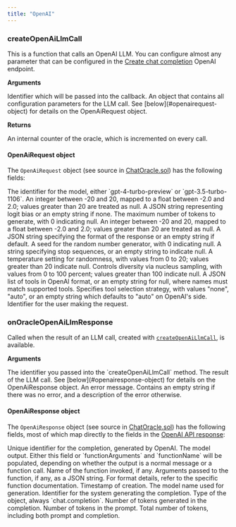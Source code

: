 ```yaml
---
title: "OpenAI"
---
```




### createOpenAiLlmCall

This is a function that calls an OpenAI LLM. You can configure almost any parameter that can be configured in the [Create chat completion](https://platform.openai.com/docs/api-reference/chat/create) OpenAI endpoint.

**Arguments**

<ParamField path="promptCallbackId" type="uint">
  Identifier which will be passed into the callback.
</ParamField>

<ParamField path="config" type="OpenAiRequest">
  An object that contains all configuration parameters for the LLM call. See [below](#openairequest-object) for details on the OpenAiRequest object.
</ParamField>

**Returns**

<ResponseField name="counter" type="uint">
  An internal counter of the oracle, which is incremented on every call.
</ResponseField>


#### OpenAiRequest object

The `OpenAiRequest` object (see source in [ChatOracle.sol](https://github.com/galadriel-ai/contracts/blob/main/contracts/contracts/ChatOracle.sol)) has the following fields:

<ParamField path="model" type="string">
  The identifier for the model, either `gpt-4-turbo-preview` or `gpt-3.5-turbo-1106`.
</ParamField>

<ParamField path="frequencyPenalty" type="int8">
  An integer between -20 and 20, mapped to a float between -2.0 and 2.0; values greater than 20 are treated as null.
</ParamField>

<ParamField path="logitBias" type="string">
  A JSON string representing logit bias or an empty string if none.
</ParamField>

<ParamField path="maxTokens" type="uint32">
  The maximum number of tokens to generate, with 0 indicating null.
</ParamField>

<ParamField path="presencePenalty" type="int8">
  An integer between -20 and 20, mapped to a float between -2.0 and 2.0; values greater than 20 are treated as null.
</ParamField>

<ParamField path="responseFormat" type="string">
  A JSON string specifying the format of the response or an empty string if default.
</ParamField>

<ParamField path="seed" type="uint">
  A seed for the random number generator, with 0 indicating null.
</ParamField>

<ParamField path="stop" type="string">
  A string specifying stop sequences, or an empty string to indicate null.
</ParamField>

<ParamField path="temperature" type="uint">
  A temperature setting for randomness, with values from 0 to 20; values greater than 20 indicate null.
</ParamField>

<ParamField path="topP" type="uint">
  Controls diversity via nucleus sampling, with values from 0 to 100 percent; values greater than 100 indicate null.
</ParamField>

<ParamField path="tools" type="string">
  A JSON list of tools in OpenAI format, or an empty string for null, where names must match supported tools.
</ParamField>

<ParamField path="toolChoice" type="string">
  Specifies tool selection strategy, with values "none", "auto", or an empty string which defaults to "auto" on OpenAI's side.
</ParamField>

<ParamField path="user" type="string">
  Identifier for the user making the request.
</ParamField>


### onOracleOpenAiLlmResponse

Called when the result of an LLM call, created with [`createOpenAiLlmCall`](#createopenaillmcall), is available.

**Arguments**

<ParamField path="callbackId" type="uint">
  The identifier you passed into the `createOpenAiLlmCall` method.
</ParamField>

<ParamField path="response" type="OpenAiResponse">
  The result of the LLM call. See [below](#openairesponse-object) for details on the OpenAiResponse object.
</ParamField>

<ParamField path="errorMessage" type="string">
  An error message. Contains an empty string if there was no error, and a description of the error otherwise.
</ParamField>


#### OpenAiResponse object

The `OpenAiResponse` object (see source in [ChatOracle.sol](https://github.com/galadriel-ai/contracts/blob/main/contracts/contracts/ChatOracle.sol)) has the following fields, most of which map directly to the fields in the [OpenAI API response](https://platform.openai.com/docs/api-reference/chat/object):

<ParamField path="id" type="string">
  Unique identifier for the completion, generated by OpenAI.
</ParamField>

<ParamField path="content" type="string">
  The model output. Either this field or `functionArguments` and `functionName` will be populated, depending on whether the output is a normal message or a function call.
</ParamField>

<ParamField path="functionName" type="string">
  Name of the function invoked, if any.
</ParamField>

<ParamField path="functionArguments" type="string">
  Arguments passed to the function, if any, as a JSON string. For format details, refer to the specific function documentation.
</ParamField>

<ParamField path="created" type="uint64">
  Timestamp of creation.
</ParamField>

<ParamField path="model" type="string">
  The model name used for generation.
</ParamField>

<ParamField path="systemFingerprint" type="string">
  Identifier for the system generating the completion.
</ParamField>

<ParamField path="object" type="string">
  Type of the object, always `chat.completion`.
</ParamField>

<ParamField path="completionTokens" type="uint32">
  Number of tokens generated in the completion.
</ParamField>

<ParamField path="promptTokens" type="uint32">
  Number of tokens in the prompt.
</ParamField>

<ParamField path="totalTokens" type="uint32">
  Total number of tokens, including both prompt and completion.
</ParamField>
